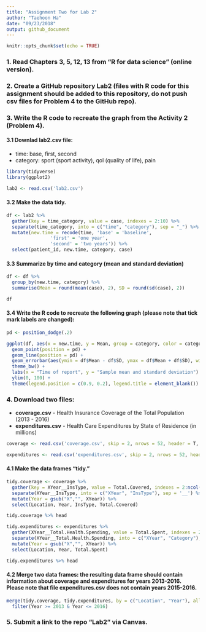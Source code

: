 ```yaml
---
title: "Assignment Two for Lab 2"
author: "Taehoon Ha"
date: "09/23/2018"
output: github_document
---
```


```r
knitr::opts_chunk$set(echo = TRUE)
```
### 1. Read Chapters 3, 5, 12, 13 from "R for data science" (online version).

### 2. Create a GitHub repository Lab2 (files with R code for this assignment should be added to this repository, do not push csv files for Problem 4 to the GitHub repo).

### 3. Write the R code to recreate the graph from the Activity 2 (Problem 4).
#### 3.1 Downlad lab2.csv file:
  * time: base, first, second
  * category: sport (sport activity), qol (quality of life), pain
```r
library(tidyverse)
library(ggplot2)

lab2 <- read.csv('lab2.csv')
```

#### 3.2 Make the data tidy.
```r
df <- lab2 %>%
  gather(key = time_category, value = case, indexes = 2:10) %>%
  separate(time_category, into = c("time", "category"), sep = "_") %>%
  mutate(new.time = recode(time, 'base' = 'baseline',
                'first' = 'one year',
                'second' = 'two years')) %>%
  select(patient_id, new.time, category, case)

```

#### 3.3 Summarize by time and category (mean and standard deviation)
```r
df <- df %>% 
  group_by(new.time, category) %>%
  summarise(Mean = round(mean(case), 2), SD = round(sd(case), 2))

df
```

#### 3.4 Write the R code to recreate the following graph (please note that tick mark labels are changed):
```r
pd <- position_dodge(.2)

ggplot(df, aes(x = new.time, y = Mean, group = category, color = category)) +
  geom_point(position = pd) +
  geom_line(position = pd) +
  geom_errorbar(aes(ymin = df$Mean - df$SD, ymax = df$Mean + df$SD), width = 0.1, size = 1, position = pd ) +
  theme_bw() +
  labs(x = "Time of report", y = "Sample mean and standard deviation") +
  ylim(0, 100) +
  theme(legend.position = c(0.9, 0.2), legend.title = element_blank())
```

### 4. Download two files:
  * **coverage.csv** - Health Insurance Coverage of the Total Population (2013 - 2016)
  * **expenditures.csv** - Health Care Expenditures by State of Residence (in millions)
```r
coverage <- read.csv('coverage.csv', skip = 2, nrows = 52, header = T, sep = ',', stringsAsFactors = F)

expenditures <- read.csv('expenditures.csv', skip = 2, nrows = 52, header = T, sep = ',', stringsAsFactors = F)
```

#### 4.1 Make the data frames "tidy."
```r
tidy.coverage <- coverage %>% 
  gather(key = XYear__InsType, value = Total.Covered, indexes = 2:ncol(coverage)) %>%
  separate(XYear__InsType, into = c("XYear", "InsType"), sep = '__') %>%
  mutate(Year = gsub("X","", XYear)) %>%
  select(Location, Year, InsType, Total.Covered)

tidy.coverage %>% head

tidy.expenditures <- expenditures %>% 
  gather(XYear__Total.Health.Spending, value = Total.Spent, indexes = 2:ncol(expenditures)) %>%
  separate(XYear__Total.Health.Spending, into = c("XYear", "Category"), sep = '__') %>%
  mutate(Year = gsub("X","", XYear)) %>%
  select(Location, Year, Total.Spent)

tidy.expenditures %>% head
```

#### 4.2 Merge two data frames: the resulting data frame should contain information about coverage and expenditures for years 2013-2016. Please note that file **expenditures.csv** does not contain years 2015-2016.
```r
merge(tidy.coverage, tidy.expenditures, by = c("Location", "Year"), all = T) %>%
  filter(Year >= 2013 & Year <= 2016)
```

### 5. Submit a link to the repo “Lab2” via Canvas.

